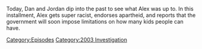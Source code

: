 {{DEFAULTSORT:
    #_EPISODE_0799:February 9, 2004
}}{{Episode
    | title           = February 9, 2004
    | caption         = Listen to this episode on [https://knowledgefight.libsyn.com/799-february-9-2004 Libsyn] [https://open.spotify.com/episode/6sbZfUygTehYoX7U2uciUv Spotify], Read the [[Transcript/799: February 9, 2004|Unofficial Transcript]], View discussion on [https://reddit.com/12xq0tu Reddit]
    | episodeNumber   = 799
    | length          = 01:12:39
    | airDate         = April 24, 2023
    | coverageDate    = February 9, 2004
    | episodeType     = [[:Category:2003 Investigation|2003 Investigation]]
    | appearance      = [[Cory Nethercott]], [[Vladimir Putin]], [[Paul Joseph Watson]], [[Donald Trump]]
    | previousEpisode = [[798: April 19, 2023]]
    | nextEpisode     = [[800: April 24, 2023]]
}}

{{Stub}}

Today, Dan and Jordan dip into the past to see what Alex was up to.  In this installment, Alex gets super racist, endorses apartheid, and reports that the government will soon impose limitations on how many kids people can have.

[[Category:Episodes]]
[[Category:2003 Investigation]]
